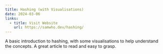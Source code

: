 ```yaml
---
title: Hashing (with Visualisations)
date: 2024-03-06
links:
  - title: Visit Website
    url: https://samwho.dev/hashing/
---
```


A basic introduction to hashing, with some visualisations to help understand the concepts. A great article to read and
easy to grasp.
